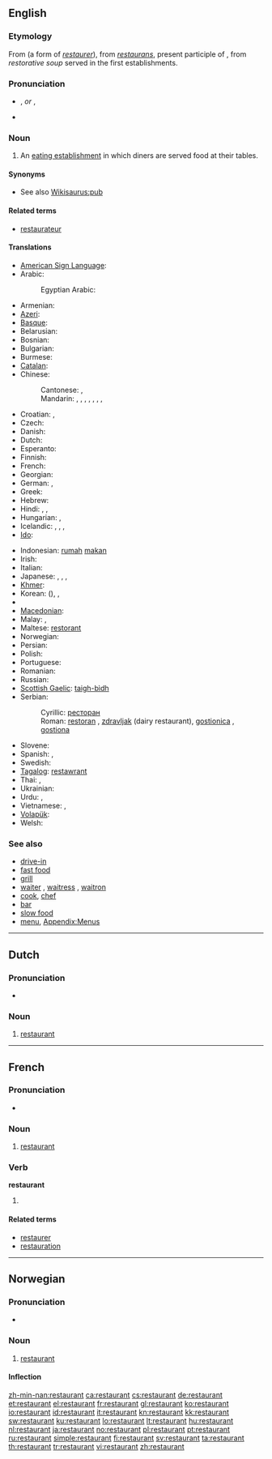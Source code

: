 {{also|Restaurant}}
==English==
{{wikipedia}}

===Etymology===
From {{etyl|fr}} (a form of ''[[restaurer]]''), from {{etyl|la}} ''[[restaurans]]'', present participle of {{term|restaurare||restore|lang=la}}, from ''restorative soup'' served in the first establishments.

===Pronunciation===
* {{a|UK}} {{IPA|/ˈɹɛst.əˌɹɑːnt/}}, {{SAMPA|/r\Est"r\Qnt/}} ''or'' {{IPA|/ˈɹɛst.əˌɹɑ̃/}}, {{SAMPA|/r\Est"r\A~nt/}}
* {{audio|En-uk-a restaurant.ogg|Audio (UK)}}

===Noun===
{{en-noun}}

# An [[eating establishment]] in which diners are served food at their tables.

====Synonyms====
* See also [[Wikisaurus:pub]]

====Related terms====
* [[restaurateur]]<!--note the spelling: no "n"-->

====Translations====
{{trans-top|an eating establishment in which diners are served food at their tables}}
* [[American Sign Language]]: {{tø|ase|R@Chin R@NearChin R@Chin R@NearChin|xs=American Sign Language}}
* Arabic: {{t-|ar|مطعم|m|alt=مَطْعَم|tr=maT3am}}
*: Egyptian Arabic: {{tø|arz|مطعم|m|tr=maT3am|sc=Arab|xs=Egyptian Arabic}}
* Armenian: {{t-|hy|ռեստորան|tr=ṙestoran}}
* [[Azeri]]: {{t-|az|restoran|xs=Azeri}}
* [[Basque]]: {{t-|eu|jatetxe|xs=Basque}}
* Belarusian: {{t|be|рэстаран|m|tr=restarán}}
* Bosnian: {{t-|bs|restoran|m}}
* Bulgarian: {{t|bg|ресторант|m|tr=restoránt}}
* Burmese: {{t|my|စားသောက်ဆိုင်|sc=Mymr}}
* [[Catalan]]: {{t|ca|restaurant|m}}
* Chinese:
*: Cantonese: {{tø|yue|餐廳|sc=Hant}}, {{tø|yue|餐厅|tr=chāan tēng|sc=Hant}}
*: Mandarin: {{t-|cmn|餐廳|sc=Hani}}, {{t-|cmn|餐厅|tr=cāntīng|sc=Hani}}, {{t|cmn|餐館|sc=Hani}}, {{t|cmn|餐馆|tr=cānguǎn|sc=Hani}}, {{t-|cmn|飯店|sc=Hani}}, {{t-|cmn|饭店|tr=fàndiàn|sc=Hani}}, {{t-|cmn|飯館|sc=Hani}}, {{t-|cmn|饭馆|tr=fànguǎn|sc=Hani}}
* Croatian: {{t+|hr|restoran|m}}, {{t-|hr|gostionica|f}}
* Czech: {{t-|cs|restaurace|f}}
* Danish: {{t-|da|restaurant|c}}
* Dutch: {{t+|nl|restaurant|n}}
* Esperanto: {{t-|eo|restoracio|xs=Esperanto}}
* Finnish: {{t+|fi|ravintola}}
* French: {{t+|fr|restaurant|m}}
* Georgian: {{t|ka|რესტორანი|tr=restorani|sc=Geor}}
* German: {{t+|de|Restaurant|n}}, {{t+|de|Gaststätte|f}}
* Greek: {{t+|el|εστιατόριο|n|tr=estiatório}}
* Hebrew: {{t|he|מסעדה|f|tr=mis'adáh|sc=Hebr}}
* Hindi: {{t|hi|रेस्टोरेन्ट|m|tr=resṭorenṭ|sc=Deva}}, {{t|hi|रेस्त्रां|m|tr=resṭrā̃|sc=Deva}}, {{t|hi|जलपानगृह|m|tr=jalapānagṛha|sc=Deva}}
* Hungarian: {{t+|hu|étterem}}, {{t+|hu|vendéglő}}
* Icelandic: {{t|is|veitingastaður|m}}, {{t+|is|veitingahús|n}},  {{t|is|matsölustaður|m}},  {{t|is|veitingasalur|m}}
* [[Ido]]: {{t+|io|restorerio|xs=Ido}}
{{trans-mid}}
* Indonesian: [[rumah]] [[makan]]
* Irish: {{t|ga|bialann|xs=Irish}}
* Italian: {{t+|it|ristorante|m}}
* Japanese: {{t-|ja|レストラン|tr=resutoran}}, {{t+|ja|食堂|tr=しょくどう, shokudō}}, {{t|ja|料理屋|tr=りょうりや, ryōriya}}, {{t|ja|料理店|tr=りょうりてん, ryōriten}}
* [[Khmer]]: {{t|km|ហាងបាយ|tr=haang baay|sc=Khmr}}
* Korean: {{t|ko|식당|tr=sikdang|sc=Kore}} ({{t|ko|食堂|sc=Kore}}), {{t|ko|레스토랑|tr=reseutorang|sc=Kore}}, {{t|ko|음식점|tr=eumshikjeom|sc=Kore}}
* {{trreq|Lao}}
* [[Macedonian]]: {{t-|mk|ресторан|m|tr=restorán}}
* Malay: {{t-|ms|restoran|xs=Malay}},  {{t|ms|kedai makan|xs=Malay}}
* Maltese: [[restorant]] {{m}}
* Norwegian: {{t+|no|restaurant|m}}
* Persian: {{t|fa|رستوران|tr=restorân|sc=fa-Arab}}
* Polish: {{t+|pl|restauracja|f}}
* Portuguese: {{t+|pt|restaurante|m}}
* Romanian: {{t-|ro|restaurant|n}}
* Russian: {{t+|ru|ресторан|m|tr=restorán}}
* [[Scottish Gaelic]]: [[taigh-bìdh]] {{m}}
* Serbian:
*: Cyrillic: [[ресторан#Serbian|ресторан]] {{m}}
*: Roman: [[restoran#Serbian|restoran]] {{m}}, [[zdravljak]] (dairy restaurant), [[gostionica]] {{f}}, [[gostiona]] {{f}}
* Slovene: {{t+|sl|restavracija}}
* Spanish: {{t+|es|restaurante|m}}, {{t+|es|restorán|m}}
* Swedish: {{t+|sv|restaurang|c}}
* [[Tagalog]]: [[restawrant]]
* Thai: {{t|th|ร้านอาหาร|tr=ráan aahăan|sc=Thai}}, {{t|th|ภัตตาคาร|tr=pátdtaakaan|sc=Thai}}
* Ukrainian: {{t|uk|ресторан|m|tr=restorán}}
* Urdu: {{t|ur|ریستوران|m|tr=réstorān|sc=ur-Arab}}, {{t|ur|ریسٹورانٹ|m|tr=resṭorānṭ|sc=ur-Arab}}
* Vietnamese: {{t|vi|quán ăn}}, {{t|vi|tiệm ăn}}
* [[Volapük]]: {{t|vo|staudöp}}
* Welsh: {{t|cy|bwyty|xs=Welsh}}
{{trans-bottom}}

===See also===
* [[drive-in]]
* [[fast food]]
* [[grill]]
* [[waiter]] {{m}},  [[waitress]] {{f}}, [[waitron]]
* [[cook]], [[chef]]
* [[bar]]
* [[slow food]]
* [[menu]], [[Appendix:Menus]]

----

==Dutch==
{{wikipedia|lang=nl}}

===Pronunciation===
* {{audio|Nl-restaurant.ogg|Audio}}

===Noun===
{{nl-noun|g=n|pl=restaurants}}

# [[#English|restaurant]]

----

==French==

===Pronunciation===
* {{IPA|/ʁɛs.to.ʁɑ̃/|lang=fr}}

===Noun===
{{fr-noun|m}}

# [[#English|restaurant]]

===Verb===
'''restaurant'''

# {{present participle of|[[restaurer#French|restaurer]]|lang=fr}}

====Related terms====
* [[restaurer]]
* [[restauration#French|restauration]]

----

==Norwegian==

===Pronunciation===
* {{IPA|/rɛstʉˈrɑŋ/|lang=no}}

===Noun===
{{infl|no|noun|g=m}}

# [[#English|restaurant]]

====Inflection====
{{no-noun-infl|nb-class=m1|nn-class=m1}}

[[zh-min-nan:restaurant]]
[[ca:restaurant]]
[[cs:restaurant]]
[[de:restaurant]]
[[et:restaurant]]
[[el:restaurant]]
[[fr:restaurant]]
[[gl:restaurant]]
[[ko:restaurant]]
[[io:restaurant]]
[[id:restaurant]]
[[it:restaurant]]
[[kn:restaurant]]
[[kk:restaurant]]
[[sw:restaurant]]
[[ku:restaurant]]
[[lo:restaurant]]
[[lt:restaurant]]
[[hu:restaurant]]
[[nl:restaurant]]
[[ja:restaurant]]
[[no:restaurant]]
[[pl:restaurant]]
[[pt:restaurant]]
[[ru:restaurant]]
[[simple:restaurant]]
[[fi:restaurant]]
[[sv:restaurant]]
[[ta:restaurant]]
[[th:restaurant]]
[[tr:restaurant]]
[[vi:restaurant]]
[[zh:restaurant]]